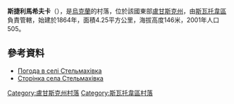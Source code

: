 {{coord|49|28|46|N|37|54|25|E|scale:100000|display=title}}

'''斯捷利馬希夫卡'''（{{lang-uk|Стельмахівка}}），是[[烏克蘭|烏克蘭]]的村落，位於該國東部[[盧甘斯克州|盧甘斯克州]]，由[[斯瓦托韋區|斯瓦托韋區]]負責管轄，始建於1864年，面積4.25平方公里，海拔高度146米，2001年人口505。

==參考資料==
* [http://weather.in.ua/ua/lyganskaja/25093 Погода в селі Стельмахівка]
* [http://svatovo.lg.ua/rajon/stelmah.html Сторінка села Стельмахівка] {{Wayback|url=http://svatovo.lg.ua/rajon/stelmah.html |date=20200219223534 }}

{{DEFAULTSORT:Стельмахівка}}
[[Category:盧甘斯克州村落|Category:盧甘斯克州村落]]
[[Category:斯瓦托韋區村落|Category:斯瓦托韋區村落]]


{{Luhansk-geo-stub}}